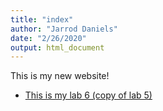 ```yaml
---
title: "index"
author: "Jarrod Daniels"
date: "2/26/2020"
output: html_document
---
```

This is my new website!

* [This is my lab 6 (copy of lab 5)](lab5_JarrodDaniels.html)
